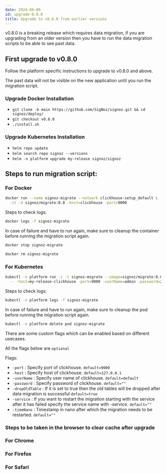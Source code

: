 ```yaml
---
date: 2024-06-06
id: upgrade-0.8.0
title: Upgrade to v0.8.0 from earlier versions
---
```


v0.8.0 is a breaking release which requires data migration, if you are upgrading from an older version then you have to run the data migration scripts to be able to see past data.

## First upgrade to v0.8.0

Follow the platform specific instructions to upgrade to v0.8.0 and above.

<Admonition>
The past data will not be visible on the new application until you run the migration script.
</Admonition>

### Upgrade Docker Installation

- `git clone -b main https://github.com/SigNoz/signoz.git && cd signoz/deploy/`
- `git checkout v0.8.0`
- `./install.sh`

### Upgrade Kubernetes Installation

- `helm repo update`
- `helm search repo signoz --versions`
- `helm -n platform upgrade my-release signoz/signoz`

## Steps to run migration script:

### For Docker

```bash
docker run --name signoz-migrate --network clickhouse-setup_default \
  -it -d signoz/migrate:0.8 -host=clickhouse -port=9000
```

Steps to check logs:

```bash
docker logs -f signoz-migrate
```

In case of failure and have to run again, make sure to cleanup the container before running the migration script again.

```bash
docker stop signoz-migrate

docker rm signoz-migrate
```

### For Kubernetes

```bash
kubectl -n platform run -i -t signoz-migrate --image=signoz/migrate:0.8 --restart='Never' \
  -- -host=my-release-clickhouse -port=9000 -userName=admin -password=27ff0399-0d3a-4bd8-919d-17c2181e6fb9
```

Steps to check logs:

```bash
kubectl -n platform logs -f signoz-migrate
```

In case of failure and have to run again, make sure to cleanup the pod before running the migration script again.

```bash
kubectl -n platform delete pod signoz-migrate
```

There are some custom flags which can be enabled based on different usecases.

All the flags below are `optional`

Flags:

- `-port` : Specify port of clickhouse. `default=9000`
- `-host` : Specify host of clickhouse. `default=127.0.0.1`
- `-userName` : Specify user name of clickhouse. `default=default`
- `-password` : Specify password of clickhouse. `default=""`
- `-dropOldTable` : If it is set to true then the old tables will be dropped after data migration is successful `default=true`
- `-service` : If you want to restart the migration starting with the service after it has failed specify the service name with -service. `default=""`
- `-timeNano` : Timestamp in nano after which the migration needs to be restarted. `default=""`

### Steps to be taken in the browser to clear cache after upgrade

### For Chrome

<YouTube id="PmbfbTKKxmk" mute={false} />

### For Firefox

<YouTube id="ESivE729ZTs" mute={false} />

### For Safari

<YouTube id="T_ovOttPRhA" mute={false} />
